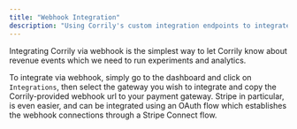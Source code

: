 ```yaml
---
title: "Webhook Integration"
description: "Using Corrily's custom integration endpoints to integrate web-based payment gateways."
---
```


Integrating Corrily via webhook is the simplest way to let Corrily know about revenue events which we need to run experiments
and analytics.

To integrate via webhook, simply go to the dashboard and click on `Integrations`, then select the gateway you wish to integrate
and copy the Corrily-provided webhook url to your payment gateway. Stripe in particular, is even easier, and can be integrated using an OAuth flow
which establishes the webhook connections through a Stripe Connect flow.
